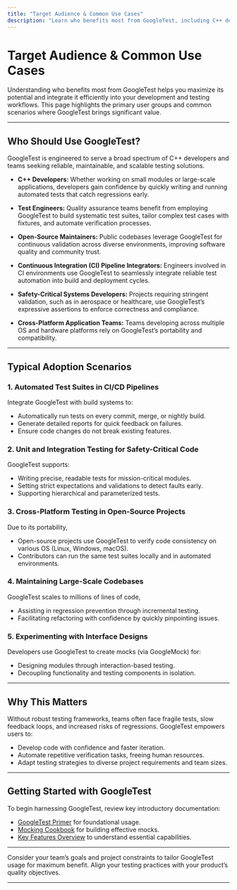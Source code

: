 ```yaml
---
title: "Target Audience & Common Use Cases"
description: "Learn who benefits most from GoogleTest, including C++ developers, test engineers, and open-source maintainers. Review typical adoption scenarios such as CI pipelines, safety-critical code validation, and cross-platform test automation in both open-source and enterprise environments."
---
```


# Target Audience & Common Use Cases

Understanding who benefits most from GoogleTest helps you maximize its potential and integrate it efficiently into your development and testing workflows. This page highlights the primary user groups and common scenarios where GoogleTest brings significant value.

---

## Who Should Use GoogleTest?

GoogleTest is engineered to serve a broad spectrum of C++ developers and teams seeking reliable, maintainable, and scalable testing solutions.

- **C++ Developers:** Whether working on small modules or large-scale applications, developers gain confidence by quickly writing and running automated tests that catch regressions early.

- **Test Engineers:** Quality assurance teams benefit from employing GoogleTest to build systematic test suites, tailor complex test cases with fixtures, and automate verification processes.

- **Open-Source Maintainers:** Public codebases leverage GoogleTest for continuous validation across diverse environments, improving software quality and community trust.

- **Continuous Integration (CI) Pipeline Integrators:** Engineers involved in CI environments use GoogleTest to seamlessly integrate reliable test automation into build and deployment cycles.

- **Safety-Critical Systems Developers:** Projects requiring stringent validation, such as in aerospace or healthcare, use GoogleTest’s expressive assertions to enforce correctness and compliance.

- **Cross-Platform Application Teams:** Teams developing across multiple OS and hardware platforms rely on GoogleTest’s portability and compatibility.

---

## Typical Adoption Scenarios

### 1. Automated Test Suites in CI/CD Pipelines

Integrate GoogleTest with build systems to:

- Automatically run tests on every commit, merge, or nightly build.
- Generate detailed reports for quick feedback on failures.
- Ensure code changes do not break existing features.

### 2. Unit and Integration Testing for Safety-Critical Code

GoogleTest supports:

- Writing precise, readable tests for mission-critical modules.
- Setting strict expectations and validations to detect faults early.
- Supporting hierarchical and parameterized tests.

### 3. Cross-Platform Testing in Open-Source Projects

Due to its portability,

- Open-source projects use GoogleTest to verify code consistency on various OS (Linux, Windows, macOS).
- Contributors can run the same test suites locally and in automated environments.

### 4. Maintaining Large-Scale Codebases

GoogleTest scales to millions of lines of code,

- Assisting in regression prevention through incremental testing.
- Facilitating refactoring with confidence by quickly pinpointing issues.

### 5. Experimenting with Interface Designs

Developers use GoogleTest to create mocks (via GoogleMock) for:

- Designing modules through interaction-based testing.
- Decoupling functionality and testing components in isolation.

---

## Why This Matters

Without robust testing frameworks, teams often face fragile tests, slow feedback loops, and increased risks of regressions. GoogleTest empowers users to:

- Develop code with confidence and faster iteration.
- Automate repetitive verification tasks, freeing human resources.
- Adapt testing strategies to diverse project requirements and team sizes.

---

## Getting Started with GoogleTest

To begin harnessing GoogleTest, review key introductory documentation:

- [GoogleTest Primer](primer.md) for foundational usage.
- [Mocking Cookbook](gmock_cook_book.md) for building effective mocks.
- [Key Features Overview](../overview/product-intro-and-value/key-features-overview) to understand essential capabilities.


---

<Info>
Consider your team’s goals and project constraints to tailor GoogleTest usage for maximum benefit. Align your testing practices with your product’s quality objectives.
</Info>

---